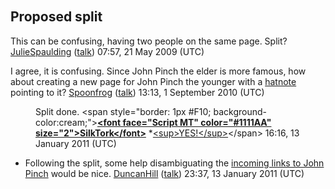 <article id="8320593" title=Talk:John Pinch the elder>
	<talkpage id="8320593" title="Talk:John Pinch the elder">
{{Talk header}}
{{WikiProjectBannerShell|1=
{{WikiProject Biography
|living=no
|class=Start
|auto=yes
|listas=Pinch, John
}}
{{WikiProject Architecture|class=Start|auto=yes}}
{{WikiProject Somerset|class=start|importance=low}}
}}
== Proposed split ==
This can be confusing, having two people on the same page. Split? [[User:JulieSpaulding|JulieSpaulding]] ([[User talk:JulieSpaulding|talk]]) 07:57, 21 May 2009 (UTC)

I agree, it is confusing. Since John Pinch the elder is more famous, how about creating a new page for John Pinch the younger with a [[Wikipedia:Hatnote|hatnote]] pointing to it? [[User:Spoonfrog|Spoonfrog]] ([[User talk:Spoonfrog|talk]]) 13:13, 1 September 2010 (UTC)

:Split done. &lt;span style=&quot;border: 1px  #F10; background-color:cream;&quot;&gt;'''[[User:SilkTork|&lt;font face=&quot;Script MT&quot; color=&quot;#1111AA&quot; size=&quot;2&quot;&gt;SilkTork&lt;/font&gt;]]''' *[[User talk:SilkTork|&lt;sup&gt;YES!&lt;/sup&gt;]]&lt;/span&gt; 16:16, 13 January 2011 (UTC)

*Following the split, some help disambiguating the [http://en.wikipedia.org/wiki/Special:WhatLinksHere/John_Pinch incoming links to John Pinch] would be nice. [[User:DuncanHill|DuncanHill]] ([[User talk:DuncanHill|talk]]) 23:37, 13 January 2011 (UTC)
	</talkpage>
</article>